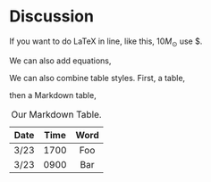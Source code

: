# Discussion

If you want to do LaTeX in line, like this, $10M_\odot$ use \$.

We can also add equations,

```{=tex}
\begin{align}
f = ma
\end{align}
```
We can also combine table styles. First, a \LaTeX table,
```{=tex}
\begin{table}
%\begin{table}[h!]
    \centering
    \caption{Our \LaTeX Table}
    \begin{tabular}{c c c}
        \hline
        Date & Time & Word \\
        \hline
        3/23 & 1700 & Foo \\
        3/24 & 0900 & Bar \\
        \hline
    \end{tabular}
\end{table}
```
then a Markdown table,

| Date | Time | Word |
|:----:|:----:|:----:|
| 3/23 | 1700 | Foo  |
| 3/23 | 0900 | Bar  |
: Our Markdown Table.
